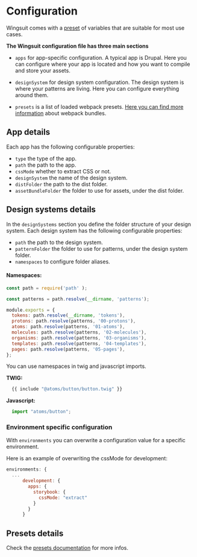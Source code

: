 # Configuration

Wingsuit comes with a [preset](https://github.com/wingsuit-designsystem/wingsuit/blob/master/packages/core/src/stubs/defaultWingsuitConfig.stub.ts) of variables that are suitable for most use cases.

<b>The Wingsuit configuration file has three main sections</b>

* `apps` for app-specific configuration. A typical app is Drupal. Here you can configure where your app is located and how you want to compile and store your assets.

* `designSystem` for design system configuration. The design system is where your patterns are living. Here you can configure everything around them.

* `presets` is a list of loaded webpack presets. [Here you can find more information](../preset-webpack) about webpack bundles.

## App details
Each app has the following configurable properties:
* `type` the type of the app.
* `path` the path to the app.
* `cssMode` whether to extract CSS or not.
* `designSystem` the name of the design system.
* `distFolder` the path to the dist folder.
* `assetBundleFolder` the folder to use for assets, under the dist folder.

## Design systems details
In the `designSystems` section you define the folder structure of your design system.
Each design system has the following configurable properties:
* `path` the path to the design system.
* `patternFolder` the folder to use for patterns, under the design system folder.
* `namespaces` to configure folder aliases.

#### Namespaces:

```js
const path = require('path' );

const patterns = path.resolve(__dirname, 'patterns');

module.exports = {
  tokens: path.resolve(__dirname, 'tokens'),
  protons: path.resolve(patterns, '00-protons'),
  atoms: path.resolve(patterns, '01-atoms'),
  molecules: path.resolve(patterns, '02-molecules'),
  organisms: path.resolve(patterns, '03-organisms'),
  templates: path.resolve(patterns, '04-templates'),
  pages: path.resolve(patterns, '05-pages'),
};
```

You can use namespaces in twig and javascript imports.

<b>TWIG:</b>

```js
  {{ include "@atoms/button/button.twig" }}
```

<b>Javascript:</b>

```js
  import "atoms/button";
```

### Environment specific configuration
With `environments` you can overwrite a configuration value for a specific environment.

Here is an example of overwriting the cssMode for development:
```js
environments: {
  ...
      development: {
        apps: {
          storybook: {
            cssMode: "extract"
          }
        }
      }
```

## Presets details
Check the [presets documentation](../preset-webpack) for more infos.
